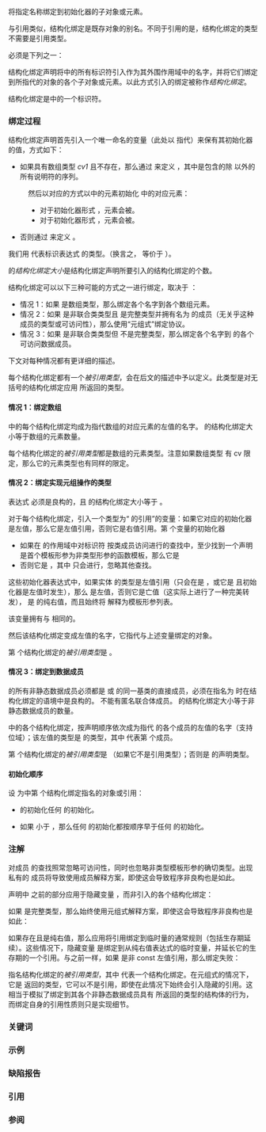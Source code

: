 {{title|结构化绑定声明 {{mark since c++17}}}}
{{cpp/language/declarations/navbar}}
将指定名称绑定到初始化器的子对象或元素。

与引用类似，结构化绑定是既存对象的别名。不同于引用的是，结构化绑定的类型不需要是引用类型。

{{sdsc begin}}
{{sdsc|
{{spar optional|属性}} {{spar|声明说明符序列}} {{spar optional|引用限定符}} {{ttb|[}} {{spar|绑定标识符列表}} {{ttb|]}} {{spar sep|初始化器}}{{ttb|;}}
}}
{{sdsc end}}

{{par begin}}
{{par|{{spar|属性}}|任意数量的{{rlp|attributes|属性}}的序列}}
{{par|{{spar|decl-specifier-seq}}|包含以下说明符的序列（遵循{{rlps|declarations#简单声明}}的规则）：
{{rrev|since=c++26|
* {{rlpt|constexpr}}
* {{rlpt|constinit}}
}}
* {{ltt|cpp/keyword/static}}
* {{ltt|cpp/keyword/thread_local}}
* {{ltt|cpp/keyword/const}}
* {{ltt|cpp/keyword/volatile}} {{mark deprecated c++20}}
* {{rlpt|auto}}}}
{{par|{{spar|引用限定符}}|{{ttb|&amp;}} 或 {{ttb|&amp;&amp;}} 之一}}
{{par|{{spar|绑定标识符列表}}|此声明所引入的各标识符的逗号分隔的列表{{rev inl|since=c++26|，每个标识符可以后随一个{{rlp|attributes|属性说明符序列}}}}}}
{{par|{{spar|初始化器}}|初始化器（见下文）}}
{{par end}}


{{spar sep|初始化器}}必须是下列之一：
{{sdsc begin}}
{{sdsc|num=1|
{{ttb|1==}} {{spar|表达式}}
}}
{{sdsc|num=2|
{{ttb|{}} {{spar|表达式}} {{ttb|}}}
}}
{{sdsc|num=3|
{{ttb|(}} {{spar|表达式}} {{ttb|)}}
}}
{{sdsc end}}

{{par begin}}
{{par|{{spar|表达式}}|（无括号的{{rlp|operator other#内建的逗号运算符|逗号表达式}}以外的）任意表达式}}
{{par end}}


结构化绑定声明将{{spar sep|绑定标识符列表}}中的所有标识符引入作为其外围作用域中的名字，并将它们绑定到{{spar sep|表达式}}所指代的对象的各个子对象或元素。以此方式引入的绑定被称作''结构化绑定''。

{{rrev|since=c++26|
{{spar sep|绑定标识符列表}}中可以有一个前附省略号的标识符。这种标识符会引入''结构化绑定包''。

该标识符必须声明{{rlps|templates#模板化实体}}。
}}

结构化绑定是{{spar sep|绑定标识符列表}}中的一个{{rev inl|since=c++26|没有前导省略号的}}标识符{{rev inl|since=c++26|，或者同一个标识符列表中引入的结构化绑定包的一个元素}}。

===绑定过程===
结构化绑定声明首先引入一个唯一命名的变量（此处以 {{c|e}} 指代）来保有其初始化器的值，方式如下：
* 如果{{spar sep|表达式}}具有数组类型 ''cv1'' {{tt|A}} 且不存在{{spar|引用限定符}}，那么通过 {{box|{{spar optional|属性}} {{spar|标识符}} {{tt|A e;}}}} 来定义 {{c|e}}，其中{{spar sep|标识符}}是包含{{spar sep|声明说明符序列}}的除 {{c/core|auto}} 以外的所有说明符的序列。
: 然后以{{spar sep|初始化器}}对应的方式以{{spar sep|表达式}}中的元素初始化 {{c|e}} 中的对应元素：
:* 对于初始化器形式 {{v|1}}，元素会被{{rlp|copy initialization|复制初始化}}。
:* 对于初始化器形式 {{v|2,3}}，元素会被{{rlp|direct initialization|直接初始化}}。
* 否则通过 {{box|{{spar optional|属性}} {{spar|声明说明符序列}} {{spar optional|引用限定符}} {{tt|e}} {{spar sep|初始化器}}{{tt|;}}}} 来定义 {{c|e}}。

我们用 {{tt|E}} 代表标识表达式 {{c|e}} 的类型。（换言之，{{tt|E}} 等价于 {{c/core|std::remove_reference_t&lt;decltype((e))&gt;}}）。

{{tt|E}} 的''结构化绑定大小''{{sep}}是结构化绑定声明所要引入的结构化绑定的个数。

{{rev begin}}
{{rev|until=c++26|
{{spar sep|绑定标识符列表}}中标识符的个数必须等于 {{tt|E}} 的结构化绑定大小。
}}
{{rev|since=c++26|
给定{{spar sep|绑定标识符列表}}中标识符的个数 {{c|N}} 和 {{tt|E}} 的结构化绑定大小 {{c|S}}：
* 如果不存在结构化绑定包，那么 {{c|N}} 必须等于 {{c|S}}。
* 否则非包元素的个数（即 {{c|N - 1}}）必须小于或等于 {{c|S}}，并且结构化绑定包的元素个数是 {{c|S - N + 1}}（该值可以为零）。
}}
{{rev end}}

{{source|1=
struct C { int x, y, z; };

template &lt;class T&gt;
void now_i_know_my() 
{
    auto [a, b, c] = C(); // OK: a, b, c 分别指代 x, y, z
    auto [d, ...e] = C(); // OK: d 指代 x; ...e 指代 y 和 z
    auto [...f, g] = C(); // OK: ...f 指代 x 和 y; g 指代 z
    auto [h, i, j, ...k] = C(); // OK: 包 k 为空
    auto [l, m, n, o, ...p] = C(); // 错误: 结构化绑定大小太小
}
}}

结构化绑定可以以下三种可能的方式之一进行绑定，取决于 {{tt|E}}：
* 情况 1：如果 {{tt|E}} 是数组类型，那么绑定各个名字到各个数组元素。
* 情况 2：如果 {{tt|E}} 是非联合类类型且 {{c/core|std::tuple_size&lt;E&gt;}} 是完整类型并拥有名为 {{tt|value}} 的成员（无关乎这种成员的类型或可访问性），那么使用“元组式”绑定协议。
* 情况 3：如果 {{tt|E}} 是非联合类类型但 {{c/core|std::tuple_size&lt;E&gt;}} 不是完整类型，那么绑定各个名字到 {{tt|E}} 的各个可访问数据成员。

下文对每种情况都有更详细的描述。

每个结构化绑定都有一个''被引用类型''，会在后文的描述中予以定义。此类型是对无括号的结构化绑定应用 {{rlpt|decltype}} 所返回的类型。

====情况 1：绑定数组====
{{spar sep|绑定标识符列表}}中的每个结构化绑定均成为指代数组的对应元素的左值的名字。{{tt|E}} 的结构化绑定大小等于数组的元素数量。

每个结构化绑定的''被引用类型''{{sep}}都是数组的元素类型。注意如果数组类型 {{tt|E}} 有 cv 限定，那么它的元素类型也有同样的限定。

{{source|1=
int a[2] = {1, 2};

auto [x, y] = a;    // 创建 e[2]，复制 a 到 e，然后 x 指代 e[0]，y 指代 e[1]
auto&amp; [xr, yr] = a; // xr 指代 a[0]，yr 指代 a[1]
}}

====情况 2：绑定实现元组操作的类型====
表达式 {{c|std::tuple_size&lt;E&gt;::value}} 必须是良构的{{rlps|constant expression#整数常量表达式}}，且 {{tt|E}} 的结构化绑定大小等于 {{c|std::tuple_size&lt;E&gt;::value}}。

对于每个结构化绑定，引入一个类型为“{{c/core|std::tuple_element&lt;I, E&gt;::type}} 的引用”的变量：如果它对应的初始化器是左值，那么它是左值引用，否则它是右值引用。第 {{c|I}} 个变量的初始化器
* 如果在 {{tt|E}} 的作用域中对标识符 {{tt|get}} 按类成员访问进行的查找中，至少找到一个声明是首个模板形参为非类型形参的函数模板，那么它是 {{c|e.get&lt;I&gt;()}}
* 否则它是 {{c|get&lt;I&gt;(e)}}，其中 {{c|get}} 只会进行{{rlp|adl|实参依赖查找}}，忽略其他查找。

这些初始化器表达式中，如果实体 {{c|e}} 的类型是左值引用（只会在{{spar sep|引用限定符}}是 {{ttb|&amp;}}，或它是 {{ttb|&amp;&amp;}} 且初始化器是左值时发生），那么 {{c|e}} 是左值，否则它是亡值（这实际上进行了一种完美转发），{{c|I}} 是 {{lc|std::size_t}} 的纯右值，而且始终将 {{c|&lt;I&gt;}} 解释为模板形参列表。

该变量拥有与 {{c|e}} 相同的{{rlp|storage duration|存储期}}。

然后该结构化绑定变成左值的名字，它指代与上述变量绑定的对象。

第 {{c|I}} 个结构化绑定的''被引用类型''{{sep}}是 {{c/core|std::tuple_element&lt;I, E&gt;::type}}。

{{source|1=
float x{};
char  y{};
int   z{};

std::tuple&lt;float&amp;, char&amp;&amp;, int&gt; tpl(x, std::move(y), z);
const auto&amp; [a, b, c] = tpl;
// using Tpl = const std::tuple&lt;float&amp;, char&amp;&amp;, int&gt;;
// a 指名指代 x 的结构化绑定（以 get&lt;0&gt;(tpl) 初始化）
// decltype(a) 是 std::tuple_element&lt;0, Tpl&gt;::type，即 float&amp;
// b 指名指代 y 的结构化绑定（以 get&lt;1&gt;(tpl) 初始化）
// decltype(b) 是 std::tuple_element&lt;1, Tpl&gt;::type，即 char&amp;&amp;
// c 指名指代 tpl 的第 3 元素（get&lt;2&gt;(tpl)）的结构化绑定
// decltype(c) 是 std::tuple_element&lt;2, Tpl&gt;::type，即 const int
}}

====情况 3：绑定到数据成员====
{{tt|E}} 的所有非静态数据成员必须都是 {{tt|E}} 或 {{tt|E}} 的同一基类的直接成员，必须在指名为 {{c|e.name}} 时在结构化绑定的语境中是良构的。{{tt|E}} 不能有匿名联合体成员。{{tt|E}} 的结构化绑定大小等于非静态数据成员的数量。

{{spar sep|绑定标识符列表}}中的各个结构化绑定，按声明顺序依次成为指代 {{c|e}} 的各个成员的左值的名字（支持位域）；该左值的类型是 {{c|e.mI}} 的类型，其中 {{tt|mI}} 代表第 {{c|I}} 个成员。

第 {{c|I}} 个结构化绑定的''被引用类型''{{sep}}是 {{c|e.mI}}（如果它不是引用类型）；否则是 {{tt|mI}} 的声明类型。
{{source|1=
#include &lt;iostream&gt;

struct S
{
    mutable int x1 : 2;
    volatile double y1;
};

S f() { return S{1, 2.3}; }

int main()
{
    const auto [x, y] = f(); // x 是标识 2 位位域的 int 左值
                             // y 是 const volatile double 左值
    std::cout &lt;&lt; x &lt;&lt; ' ' &lt;&lt; y &lt;&lt; '\n';  // 1 2.3
    x = -2;   // OK
//  y = -2.;  // 错误：y 具有 const 限定
    std::cout &lt;&lt; x &lt;&lt; ' ' &lt;&lt; y &lt;&lt; '\n';  // -2 2.3
}
|output=
1 2.3
-2 2.3
}}

====初始化顺序====
设 {{c|valI}} 为{{spar sep|绑定标识符列表}}中第 {{c|I}} 个结构化绑定指名的对象或引用：
* {{c|e}} 的初始化{{rlp|eval order|按顺序早于}}任何 {{c|valI}} 的初始化。
* 如果 {{c|I}} 小于 {{c|J}}，那么任何 {{c|valI}} 的初始化都按顺序早于任何 {{c|valJ}} 的初始化。

===注解===
{{rrev|since=c++20|
结构化绑定不能{{rlp|constraints|受约束}}：
{{source|1=
template&lt;class T&gt;
concept C = true;

C auto [x, y] = std::pair{1, 2}; // 错误：受约束
}}
}}

对成员 {{tt|get}} 的查找照常忽略可访问性，同时也忽略非类型模板形参的确切类型。出现私有的 {{c|template&lt;char*&gt; void get(); }} 成员将导致使用成员解释方案，即使这会导致程序非良构也是如此。

声明中 {{ttb|[}} 之前的部分应用于隐藏变量 {{c|e}}，而非引入的各个结构化绑定：
{{source|1=
int a = 1, b = 2;
const auto&amp; [x, y] = std::tie(a, b); // x 与 y 的类型是 int&amp;
auto [z, w] = std::tie(a, b);        // z 与 w 的类型仍然是 int&amp;
assert(&amp;z == &amp;a);                    // 通过
}}

如果 {{c/core|std::tuple_size&lt;E&gt;}} 是完整类型，那么始终使用元组式解释方案，即使这会导致程序非良构也是如此：

{{source|1=
struct A { int x; };

namespace std
{
    template&lt;&gt;
    struct tuple_size&lt;::A&gt; { void value(); };
}

auto [x] = A{}; // 错误；不考虑“数据成员”解释方案。
}}

如果存在{{spar sep|引用限定符}}且{{spar sep|表达式}}是纯右值，那么应用将引用绑定到临时量的通常规则（包括生存期延续）。这些情况下，隐藏变量 {{c|e}} 是绑定到从纯右值表达式{{rlp|implicit_conversion#临时量实质化|实质化}}的临时变量，并延长它的生存期的一个引用。与之前一样，如果 {{c|e}} 是非 const 左值引用，那么绑定失败：
{{source|1=
int a = 1;

const auto&amp; [x] = std::make_tuple(a); // OK，非悬垂引用
auto&amp;       [y] = std::make_tuple(a); // 错误，不能绑定 auto&amp; 到右值 std::tuple
auto&amp;&amp;      [z] = std::make_tuple(a); // 同样 OK
}}

{{c/core|decltype(x)}} 指名结构化绑定的''被引用类型''，其中 {{c|x}} 代表一个结构化绑定。在元组式的情况下，它是 {{lc|std::tuple_element}} 返回的类型，它可以不是引用，即使在此情况下始终会引入隐藏的引用。这相当于模拟了绑定到其各个非静态数据成员具有 {{lc|std::tuple_element}} 所返回的类型的结构体的行为，而绑定自身的引用性质则只是实现细节。
{{source|1=
std::tuple&lt;int, int&amp;&gt; f();

auto [x, y] = f();       // decltype(x) 是 int
                         // decltype(y) 是 int&amp;

const auto [z, w] = f(); // decltype(z) 是 const int
                         // decltype(w) 是 int&amp;
}}

{{rrev|until=c++20|
{{rlp|lambda|lambda 表达式}}不能捕获结构化绑定：
{{source|1=
#include &lt;cassert&gt;
 
int main()
{
    struct S { int p{6}, q{7}; };
    const auto&amp; [b, d] = S{};
    auto l = [b, d] { return b * d; }; // C++20 起合法
    assert(l() == 42);
}
}}
}}


{{rrev|since=c++26|
如果{{spar sep|绑定标识符列表}}刚好包含一个只引入空结构化绑定包的标识符，那么结构化绑定大小可以是 {{c|0}}。

{{source|1=
auto return_empty() -&gt; std::tuple&lt;&gt;;

template &lt;class&gt;
void test_empty()
{
    auto [] = return_empty(); // 错误
    auto [...args] = return_empty(); // OK, args 是空包
    auto [one, ...rest] = return_empty(); // 错误，结构化绑定大小太小
}
}}
}}

{{ftm begin|core=yes|sort=yes}}
{{ftm|__cpp_structured_bindings|value=201606L|std=C++17|结构化绑定|rowspan=4}}
{{ftm|-|value=202403L|std=C++26|带属性的结构化绑定}}
{{ftm|-|value=202406L|std=C++26|结构化绑定声明作为条件}}
{{ftm|-|value=202411L|std=C++26|结构化绑定可以引入包}}
{{ftm end}}

===关键词===
{{ltt|cpp/keyword/auto}}

===示例===
{{example
|code=
#include &lt;iomanip&gt;
#include &lt;iostream&gt;
#include &lt;set&gt;
#include &lt;string&gt;

int main()
{
    std::set&lt;std::string&gt; myset{"hello"};
    
    for (int i{2}; i; --i)
    {
        if (auto [iter, success] = myset.insert("Hello"); success) 
            std::cout &lt;&lt; "插入成功。值为 " &lt;&lt; std::quoted(*iter) &lt;&lt; "。\n";
        else
            std::cout &lt;&lt; "集合中已存在值 " &lt;&lt; std::quoted(*iter) &lt;&lt; "。\n";
    }
    
    struct BitFields
    {
        // C++20：位域的默认成员初始化器
        int b : 4 {1}, d : 4 {2}, p : 4 {3}, q : 4 {4};
    };
    
    {
        const auto [b, d, p, q] = BitFields{};
        std::cout &lt;&lt; b &lt;&lt; ' ' &lt;&lt; d &lt;&lt; ' ' &lt;&lt; p &lt;&lt; ' ' &lt;&lt; q &lt;&lt; '\n';
    }
    
    {
        const auto [b, d, p, q] = []{ return BitFields{4, 3, 2, 1}; }();
        std::cout &lt;&lt; b &lt;&lt; ' ' &lt;&lt; d &lt;&lt; ' ' &lt;&lt; p &lt;&lt; ' ' &lt;&lt; q &lt;&lt; '\n';
    }
    
    {
        BitFields s;
        
        auto&amp; [b, d, p, q] = s;
        std::cout &lt;&lt; b &lt;&lt; ' ' &lt;&lt; d &lt;&lt; ' ' &lt;&lt; p &lt;&lt; ' ' &lt;&lt; q &lt;&lt; '\n';
        
        b = 4, d = 3, p = 2, q = 1;
        std::cout &lt;&lt; s.b &lt;&lt; ' ' &lt;&lt; s.d &lt;&lt; ' ' &lt;&lt; s.p &lt;&lt; ' ' &lt;&lt; s.q &lt;&lt; '\n';
    }
}
|output=
插入成功。值为 "Hello"。
集合中已存在值 "Hello"。
1 2 3 4
4 3 2 1
1 2 3 4
4 3 2 1
}}

===缺陷报告===
{{dr list begin}}
{{dr list item|wg=cwg|dr=2285|std=C++17|before={{spar sep|表达式}}可以涉及来自{{spar sep|绑定标识符列表}}的名字|after=此时声明非良构}}
{{dr list item|wg=cwg|dr=2312|std=C++17|before={{c/core|mutable}} 的含义在情况 3 中丢失|after=保持它的含义}}
{{dr list item|wg=cwg|dr=2313|std=C++17|before=在情况 2 中可以重声明结构化绑定变量|after=不能重声明}}
{{dr list item|wg=cwg|dr=2339|std=C++17|before=在情况 2 中缺失了 {{c|I}} 的定义|after=补充定义}}
{{dr list item|wg=cwg|dr=2341|paper=P1091R3|std=C++17|before=不能声明具有静态存储期的结构化绑定|after=可以声明}}
{{dr list item|wg=cwg|dr=2386|std=C++17|before=只要 {{c/core|std::tuple_size&lt;E&gt;}} 是&lt;br&gt;完整类型时就会使用“元组式”绑定协议|after=只会在 {{c/core|std::tuple_size&lt;E&gt;}}&lt;br&gt;拥有成员 {{tt|value}} 时才会使用}}
{{dr list item|wg=cwg|dr=2506|std=C++17|before={{spar|表达式}}是具有 cv 限定的数组类型时，{{tt|E}} 也会保留该 cv 限定|after=丢弃该 cv 限定}}
{{dr list item|wg=cwg|dr=2635|std=C++20|before=结构化绑定可以受约束|after=已禁止}}
{{dr list item|wg=cwg|dr=2867|std=C++17|before=初始化顺序不明确|after=使之明确}}
{{dr list item|paper=P0961R1|std=C++17|before=元组式情况中，查找找到任何类型的 {{tt|get}} 时使用成员 {{tt|get}}|after=只有在查找找到拥有非类型模板形参的函数模板才使用}}
{{dr list item|paper=P0969R0|std=C++17|before=绑定到成员情况中，要求这些成员公开|after=只需要在声明的语境中可访问}}
{{dr list end}}

===引用===
{{ref std c++23}}
{{ref std|section=9.6|title=Structured binding declarations|id=dcl.struct.bind|p=228-229}}
{{ref std end}}
{{ref std c++20}}
{{ref std|section=9.6|title=Structured binding declarations|id=dcl.struct.bind|p=219-220}}
{{ref std end}}
{{ref std c++17}}
{{ref std|section=11.5|title=Structured binding declarations|id = dcl.struct.bind|p=219-220}}
{{ref std end}}

===参阅===
{{dsc begin}}
{{dsc inc|cpp/utility/tuple/dsc tie}}
{{dsc end}}

{{langlinks|es|en|ja|ru}}